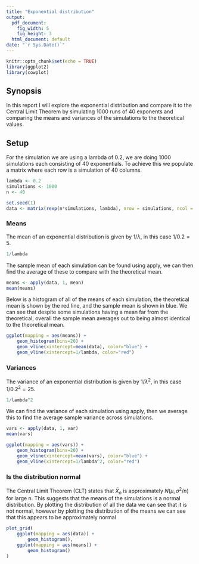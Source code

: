 ```yaml
---
title: "Exponential distribution"
output:
  pdf_document: 
    fig_width: 5
    fig_height: 3
  html_document: default
date: "`r Sys.Date()`"
---
```


```r
knitr::opts_chunk$set(echo = TRUE)
library(ggplot2)
library(cowplot)
```

## Synopsis
In this report I will explore the exponential distribution and compare it to the Central Limit Theorem by simulating 1000 runs of 40 exponents and comparing the means and variances of the simulations to the theoretical values.

## Setup

For the simulation we are using a lambda of 0.2, we are doing 1000 simulations each consisting of 40 exponentials. To achieve this we populate a matrix where each row is a simulation of 40 columns.

```r
lambda <- 0.2
simulations <- 1000
n <- 40

set.seed(1)
data <- matrix(rexp(n*simulations, lambda), nrow = simulations, ncol = n)
```

### Means

The mean of an exponential distribution is given by $1/\lambda$, in this case $1/0.2 = 5$.

```r
1/lambda
```

The sample mean of each simulation can be found using apply, we can then find the average of these to compare with the theoretical mean.

```r
means <- apply(data, 1, mean)
mean(means)
```

Below is a histogram of all of the means of each simulation, the theoretical mean is shown by the red line, and the sample mean is shown in blue. We can see that despite some simulations having a mean far from the theoretical, overall the sample mean averages out to being almost identical to the theoretical mean.

```r
ggplot(mapping = aes(means)) +
    geom_histogram(bins=20) +
    geom_vline(xintercept=mean(data), color="blue") +
    geom_vline(xintercept=1/lambda, color="red")
```

### Variances

The variance of an exponential distribution is given by $1/\lambda^2$, in this case $1/0.2^2 = 25$.

```r
1/lambda^2
```

We can find the variance of each simulation using apply, then we average this to find the average sample variance across simulations.

```r
vars <- apply(data, 1, var)
mean(vars)
```

```r
ggplot(mapping = aes(vars)) +
    geom_histogram(bins=20) +
    geom_vline(xintercept=mean(vars), color="blue") +
    geom_vline(xintercept=1/lambda^2, color="red")
```

### Is the distribution normal

The Central Limit Theorem (CLT) states that $\bar{X}_n$ is approximately $N\left(\mu, \sigma^2 / n\right)$ for large n. This suggests that the means of the simulations is a normal distribution. By plotting the distribution of all the data we can see that it is not normal, however by plotting the distribution of the means we can see that this appears to be approximately normal

```r
plot_grid(
    ggplot(mapping = aes(data)) +
        geom_histogram(),
    ggplot(mapping = aes(means)) +
        geom_histogram()
)
```
